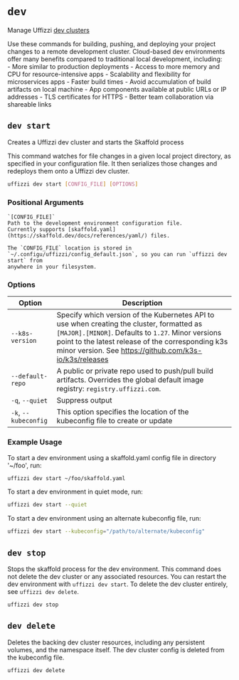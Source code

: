 # `dev`  

Manage Uffizzi [dev clusters](/docs/core-concepts/ephemeral-environments/dev-clusters)  

Use these commands for building, pushing, and deploying your
    project changes to a remote development cluster. Cloud-based
    dev environments offer many benefits compared to traditional
    local development, including:  
      - More similar to production deployments
      - Access to more memory and CPU for resource-intensive
        apps
      - Scalability and flexibility for microservices apps
      - Faster build times
      - Avoid accumulation of build artifacts on local machine
      - App components available at public URLs or IP addresses
      - TLS certificates for HTTPS
      - Better team collaboration via shareable links

## `dev start`  

Creates a Uffizzi dev cluster and starts the Skaffold process  

This command watches for file changes in a given local
project directory, as specified in your configuration file.
It then serializes those changes and redeploys them onto
a Uffizzi dev cluster.

``` bash
uffizzi dev start [CONFIG_FILE] [OPTIONS]
```

### Positional Arguments
    `[CONFIG_FILE]`  
    Path to the development environment configuration file.
    Currently supports [skaffold.yaml](https://skaffold.dev/docs/references/yaml/) files.

    The `CONFIG_FILE` location is stored in `~/.configu/uffizzi/config_default.json`, so you can run `uffizzi dev start` from 
    anywhere in your filesystem.  

### Options

| Option                    | Description                                                                                |
| --------------------------|------------------------------------------------------------------------------------------- |
| `--k8s-version`           | Specify which version of the Kubernetes API to use when creating the cluster, formatted as `[MAJOR].[MINOR]`. Defaults to `1.27`. Minor versions point to the latest release of the corresponding k3s minor version. See https://github.com/k3s-io/k3s/releases|
| `--default-repo`          | A public or private repo used to push/pull build artifacts. Overrides the global default image registry: `registry.uffizzi.com`.|
| `-q`, `--quiet`           | Suppress output                                                                            |
| `-k`, `--kubeconfig`      | This option specifies the location of the kubeconfig file to create or update              |

### Example Usage

To start a dev environment using a skaffold.yaml config
file in directory '~/foo', run:

``` bash
uffizzi dev start ~/foo/skaffold.yaml
```  

To start a dev environment in quiet  mode,
run:

``` bash copy
uffizzi dev start --quiet
```
To start a dev environment using an alternate kubeconfig file,
run:

``` bash
uffizzi dev start --kubeconfig="/path/to/alternate/kubeconfig"
```

## `dev stop` 

Stops the skaffold process for the dev environment. 
This command does not delete the dev cluster or any 
associated resources. You can restart the dev environment
with `uffizzi dev start`. To delete the dev cluster entirely,
see `uffizzi dev delete`.

``` bash
uffizzi dev stop
```

## `dev delete`  

Deletes the backing dev cluster resources, including any persistent
volumes, and the namespace itself. The dev cluster config is deleted 
from the kubeconfig file.  

``` bash copy
uffizzi dev delete
```